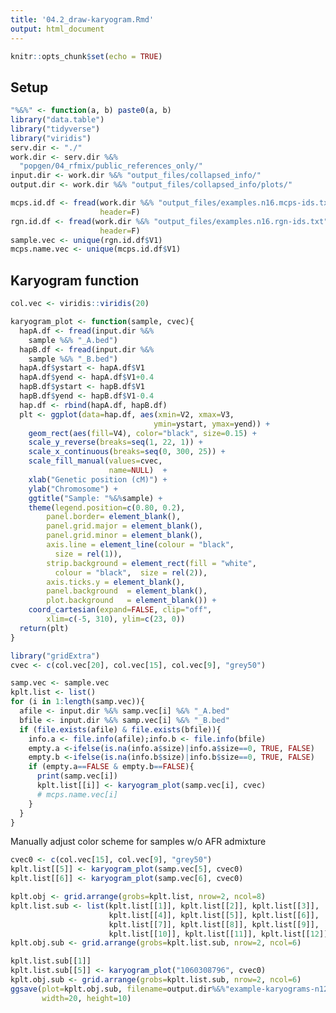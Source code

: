 ```yaml
---
title: '04.2_draw-karyogram.Rmd'
output: html_document
---
```


```r
knitr::opts_chunk$set(echo = TRUE)
```

## Setup 

```r
"%&%" <- function(a, b) paste0(a, b)
library("data.table")
library("tidyverse")
library("viridis")
serv.dir <- "./"
work.dir <- serv.dir %&% 
  "popgen/04_rfmix/public_references_only/"
input.dir <- work.dir %&% "output_files/collapsed_info/"
output.dir <- work.dir %&% "output_files/collapsed_info/plots/"
```

```r
mcps.id.df <- fread(work.dir %&% "output_files/examples.n16.mcps-ids.txt", 
                    header=F)
rgn.id.df <- fread(work.dir %&% "output_files/examples.n16.rgn-ids.txt", 
                    header=F)
sample.vec <- unique(rgn.id.df$V1)
mcps.name.vec <- unique(mcps.id.df$V1)
```


## Karyogram function 

```r
col.vec <- viridis::viridis(20)

karyogram_plot <- function(sample, cvec){
  hapA.df <- fread(input.dir %&%
    sample %&% "_A.bed")
  hapB.df <- fread(input.dir %&%
    sample %&% "_B.bed")
  hapA.df$ystart <- hapA.df$V1
  hapA.df$yend <- hapA.df$V1+0.4
  hapB.df$ystart <- hapB.df$V1
  hapB.df$yend <- hapB.df$V1-0.4
  hap.df <- rbind(hapA.df, hapB.df)  
  plt <- ggplot(data=hap.df, aes(xmin=V2, xmax=V3, 
                                ymin=ystart, ymax=yend)) + 
    geom_rect(aes(fill=V4), color="black", size=0.15) + 
    scale_y_reverse(breaks=seq(1, 22, 1)) +
    scale_x_continuous(breaks=seq(0, 300, 25)) + 
    scale_fill_manual(values=cvec, 
                      name=NULL)  + 
    xlab("Genetic position (cM)") + 
    ylab("Chromosome") + 
    ggtitle("Sample: "%&%sample) + 
    theme(legend.position=c(0.80, 0.2), 
        panel.border= element_blank(), 
        panel.grid.major = element_blank(), 
        panel.grid.minor = element_blank(), 
        axis.line = element_line(colour = "black",  
          size = rel(1)), 
        strip.background = element_rect(fill = "white",  
          colour = "black",  size = rel(2)), 
        axis.ticks.y = element_blank(), 
        panel.background  = element_blank(), 
        plot.background   = element_blank()) + 
    coord_cartesian(expand=FALSE, clip="off", 
        xlim=c(-5, 310), ylim=c(23, 0))
  return(plt)
}
```


```r
library("gridExtra")
cvec <- c(col.vec[20], col.vec[15], col.vec[9], "grey50")

samp.vec <- sample.vec
kplt.list <- list()
for (i in 1:length(samp.vec)){
  afile <- input.dir %&% samp.vec[i] %&% "_A.bed"
  bfile <- input.dir %&% samp.vec[i] %&% "_B.bed"
  if (file.exists(afile) & file.exists(bfile)){
    info.a <- file.info(afile);info.b <- file.info(bfile)
    empty.a <-ifelse(is.na(info.a$size)|info.a$size==0, TRUE, FALSE)
    empty.b <-ifelse(is.na(info.b$size)|info.b$size==0, TRUE, FALSE)
    if (empty.a==FALSE & empty.b==FALSE){
      print(samp.vec[i])
      kplt.list[[i]] <- karyogram_plot(samp.vec[i], cvec)
      # mcps.name.vec[i]
    }
  }
}
```

Manually adjust color scheme for samples w/o AFR admixture
```r
cvec0 <- c(col.vec[15], col.vec[9], "grey50")
kplt.list[[5]] <- karyogram_plot(samp.vec[5], cvec0)
kplt.list[[6]] <- karyogram_plot(samp.vec[6], cvec0)

kplt.obj <- grid.arrange(grobs=kplt.list, nrow=2, ncol=8)
kplt.list.sub <- list(kplt.list[[1]], kplt.list[[2]], kplt.list[[3]], 
                      kplt.list[[4]], kplt.list[[5]], kplt.list[[6]], 
                      kplt.list[[7]], kplt.list[[8]], kplt.list[[9]], 
                      kplt.list[[10]], kplt.list[[11]], kplt.list[[12]])
kplt.obj.sub <- grid.arrange(grobs=kplt.list.sub, nrow=2, ncol=6)
```


```r
kplt.list.sub[[1]]
kplt.list.sub[[5]] <- karyogram_plot("1060308796", cvec0) 
kplt.obj.sub <- grid.arrange(grobs=kplt.list.sub, nrow=2, ncol=6)
ggsave(plot=kplt.obj.sub, filename=output.dir%&%"example-karyograms-n12.png", 
       width=20, height=10)
```


